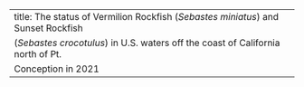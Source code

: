 ---
title: The status of Vermilion Rockfish (_Sebastes miniatus_) and Sunset Rockfish 
(_Sebastes crocotulus_) in U.S. waters off the coast of California north of Pt. 
Conception in 2021
---